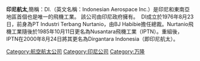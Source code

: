 {{Unreferenced|time=2020-11-30T05:10:17+00:00}}
{{Infobox company
| name           = 印尼航太有限公司<br>{{lang|id|PT Dirgantara Indonesia (Persero)}}<br>{{lang|en|Indonesian Aerospace Inc.}}
| logo           = 
| type           = 
| company_slogan = 
| foundation     = 1976年8月23日（{{age in years and days|1976|8|23|age=no}}）
| location       = {{IDN}}[[萬隆|萬隆]]
| key_people     =
| num_employees  = 
| industry       = [[航空航太|航空航太]]和[[國防|國防]]
| products       = 
| revenue        = 
| profit         = 
| assets         = 
| equity         = 
| website        = {{URL|www.indonesian-aerospace.com}}
}}
'''印尼航太''',簡稱：DI.（英文名稱：Indonesian Aerospace Inc.）是印尼和東南亞地區首個也是唯一的飛機工業。 該公司由印尼政府擁有。  DI成立於1976年8月23日，前身為PT Industri Terbang Nurtanio，由BJ Habibie擔任總裁。Nurtanio飛機工業隨後於1985年10月11日更名為Nusantara飛機工業（IPTN）。重組後，IPTN在2000年8月24日將其更名為Dirgantara Indonesia（即印尼航太）。

{{DEFAULTSORT:Indonesian Aerospace}}
[[Category:航空航太公司|Category:航空航太公司]]
[[Category:印尼公司|Category:印尼公司]]
[[Category:万隆|Category:万隆]]